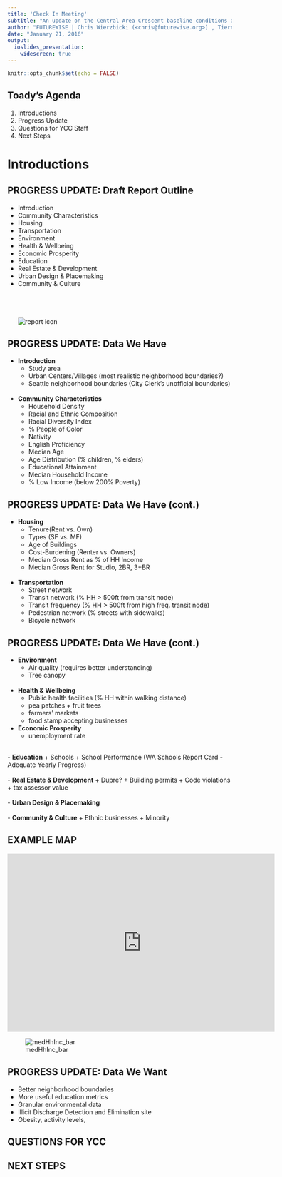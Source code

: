 ```yaml
---
title: 'Check In Meeting'
subtitle: "An update on the Central Area Crescent baseline conditions analysis"
author: "FUTUREWISE | Chris Wierzbicki (<chris@futurewise.org>) , Tiernan Martin (<tiernan@futurewise.org>) "
date: "January 21, 2016"
output:
  ioslides_presentation:
    widescreen: true
---
```


```r
knitr::opts_chunk$set(echo = FALSE)
```

## Toady's Agenda

1. Introductions
2. Progress Update
3. Questions for YCC Staff
4. Next Steps

# Introductions


## PROGRESS UPDATE: Draft Report Outline {.columns-2}
- Introduction
- Community Characteristics 
- Housing
- Transportation
- Environment
- Health & Wellbeing
- Economic Prosperity
- Education
- Real Estate & Development
- Urban Design & Placemaking 
- Community & Culture  
<br>  
<br>  
  ![report icon](images/report-with-charts-icon.png)


## PROGRESS UPDATE: Data We Have {.columns-2}
- **Introduction**
    + Study area
    + Urban Centers/Villages (most realistic neighborhood boundaries?)
    + Seattle neighborhood boundaries (City Clerk's unofficial boundaries)
 <br>
 <br>
- **Community Characteristics**
    + Household Density
    + Racial and Ethnic Composition
    + Racial Diversity Index
    + % People of Color
    + Nativity
    + English Proficiency
    + Median Age
    + Age Distribution (% children, % elders)
    + Educational Attainment
    + Median Household Income
    + % Low Income (below 200% Poverty)
 
## PROGRESS UPDATE: Data We Have (cont.) {.columns-2}

- **Housing**
    + Tenure(Rent vs. Own)
    + Types (SF vs. MF)
    + Age of Buildings
    + Cost-Burdening (Renter vs. Owners)
    + Median Gross Rent as % of HH Income
    + Median Gross Rent for Studio, 2BR, 3+BR
 <br>
 <br>
- **Transportation**
    + Street network
    + Transit network (% HH > 500ft from transit node)
    + Transit frequency (% HH > 500ft from high freq. transit node)
    + Pedestrian network (% streets with sidewalks)
    + Bicycle network

## PROGRESS UPDATE: Data We Have (cont.) {.columns-2}

- **Environment**
    + Air quality (requires better understanding)
    + Tree canopy
<br>
<br>
- **Health & Wellbeing**
    + Public health facilities (% HH within walking distance)
    + pea patches + fruit trees
    + farmers' markets
    + food stamp accepting businesses
<br>
- **Economic Prosperity**
    + unemployment rate
    
<br>
- **Education**
    + Schools
    + School Performance (WA Schools Report Card - Adequate Yearly Progress)
<br>
<br>
- **Real Estate & Development**
    + Dupre?
    + Building permits
    + Code violations
    + tax assessor value
<br>
<br>
- **Urban Design & Placemaking**
<br>
<br>
- **Community & Culture**
    + Ethnic businesses
    + Minority 
    
  
## EXAMPLE MAP

<div class="columns-2">

<iframe  title="Median Household Income" width="600" height="400" src="https://tiernanmartin.github.io/FW-YCC-Baseline-Conditions/4_webcontent/html/lflt_medHhInc.html" frameborder="0" allowfullscreen></iframe>

![medHhInc_bar](images/medHhInc_bar.png)
</div>

## PROGRESS UPDATE: Data We Want

- Better neighborhood boundaries
- More useful education metrics
- Granular environmental data
- Illicit Discharge Detection and Elimination site
- Obesity, activity levels, 

## QUESTIONS FOR YCC


## NEXT STEPS